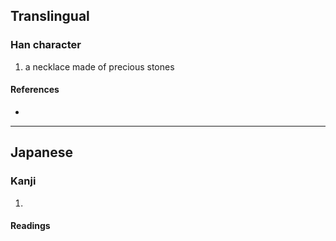 {{character info/new}}
==Translingual==
{{Han simplified forms|瓔|珱|璎|ex=y}}

===Han character===
{{Han char|rn=96|rad=玉|as=06|sn=10|four=|canj=MGFV|ids=⿰𤣩⿱⺍女}}

# a necklace made of precious stones

====References====
* {{Han ref|kx=0732.021|hdz=21114.011|uh=73F1|ud=29681}}

----

==Japanese==
{{ja-kanji forms|珱|瓔}}

===Kanji===
{{ja-kanji|grade=|rs=玉06|kyu=瓔}}

# {{rfdef|ja|sort=玉06}}

====Readings====
{{ja-readings
|goon=よう<やう
|kanon=えい
|kanyoon=おう<あう
|nanori=}}